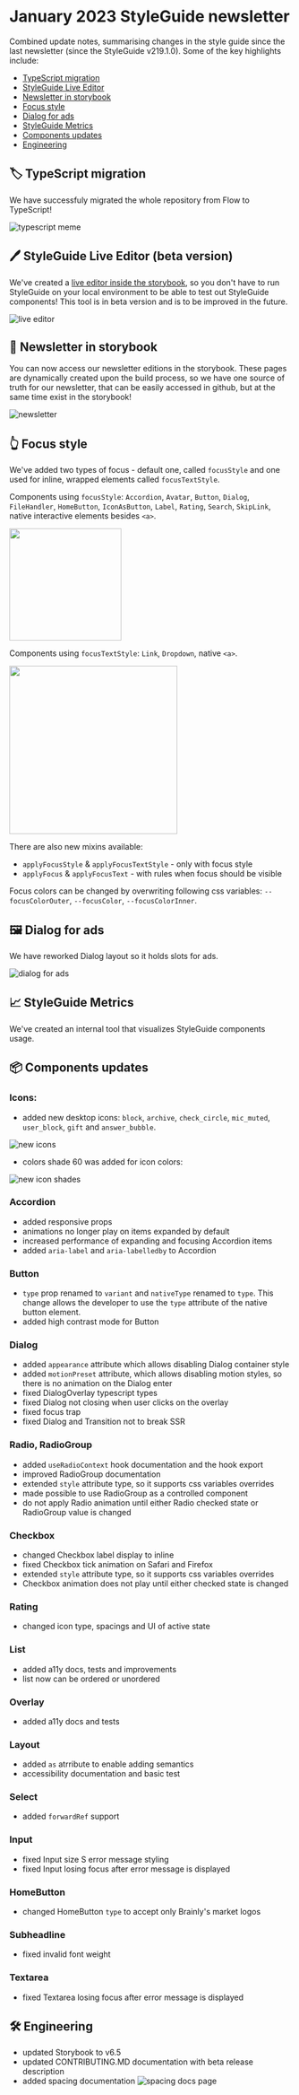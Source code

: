 # January 2023 StyleGuide newsletter

Combined update notes, summarising changes in the style guide since the last newsletter (since the StyleGuide v219.1.0). Some of the key highlights include:

- [TypeScript migration](#-typescript-migration)
- [StyleGuide Live Editor](#-styleguide-live-editor-beta-version)
- [Newsletter in storybook](#-newsletter-in-storybook)
- [Focus style](#-focus-style)
- [Dialog for ads](#-dialog-for-ads)
- [StyleGuide Metrics](#-styleguide-metrics)
- [Components updates](#-components-updates)
- [Engineering](#-engineering)

## 🏷 TypeScript migration

We have successfuly migrated the whole repository from Flow to TypeScript!

![typescript meme](./newsletter-assets/2023-january/typescript-is-my-friend.jpeg)

## 🖊 StyleGuide Live Editor (beta version)

We've created a [live editor inside the storybook](https://styleguide.brainly.com/docs/?path=/story/tools-live-editor--live-editor), so you don't have to run StyleGuide on your local environment to be able to test out StyleGuide components! This tool is in beta version and is to be improved in the future.

![live editor](./newsletter-assets/2023-january/live-editor.png)

## 📰 Newsletter in storybook

You can now access our newsletter editions in the storybook. These pages are dynamically created upon the build process, so we have one source of truth for our newsletter, that can be easily accessed in github, but at the same time exist in the storybook!

![newsletter](./newsletter-assets/2023-january/newsletter.png)

## 👆 Focus style

We've added two types of focus - default one, called `focusStyle` and one used for inline, wrapped elements called `focusTextStyle`.

Components using `focusStyle`: `Accordion`, `Avatar`, `Button`, `Dialog`, `FileHandler`, `HomeButton`, `IconAsButton`, `Label`, `Rating`, `Search`, `SkipLink`, native interactive elements besides `<a>`.

<p float="left">
  <img
    src="./newsletter-assets/2023-january/focus-style-button.png"
    width="200px"
  />
</p>

Components using `focusTextStyle`: `Link`, `Dropdown`, native `<a>`.

<p float="left">
  <img
    src="./newsletter-assets/2023-january/focus-style-link.png"
    width="300px"
  />
</p>

There are also new mixins available:

- `applyFocusStyle` & `applyFocusTextStyle` - only with focus style
- `applyFocus` & `applyFocusText` - with rules when focus should be visible

Focus colors can be changed by overwriting following css variables: `--focusColorOuter`, `--focusColor`, `--focusColorInner`.

## 🖼 Dialog for ads

We have reworked Dialog layout so it holds slots for ads.

![dialog for ads](./newsletter-assets/2023-january/dialog-ads.png)

## 📈 StyleGuide Metrics

We've created an internal tool that visualizes StyleGuide components usage.

## 📦 Components updates

### Icons:

- added new desktop icons: `block`, `archive`, `check_circle`, `mic_muted`, `user_block`, `gift` and `answer_bubble`.

![new icons](./newsletter-assets/2023-january/new-icons.png)

- colors shade 60 was added for icon colors:

![new icon shades](./newsletter-assets/2023-january/icon-shade-60.png)

### Accordion

- added responsive props
- animations no longer play on items expanded by default
- increased performance of expanding and focusing Accordion items
- added `aria-label` and `aria-labelledby` to Accordion

### Button

- `type` prop renamed to `variant` and `nativeType` renamed to `type`. This change allows the developer to use the `type` attribute of the native button element.
- added high contrast mode for Button

### Dialog

- added `appearance` attribute which allows disabling Dialog container style
- added `motionPreset` attribute, which allows disabling motion styles, so there is no animation on the Dialog enter
- fixed DialogOverlay typescript types
- fixed Dialog not closing when user clicks on the overlay
- fixed focus trap
- fixed Dialog and Transition not to break SSR

### Radio, RadioGroup

- added `useRadioContext` hook documentation and the hook export
- improved RadioGroup documentation
- extended `style` attribute type, so it supports css variables overrides
- made possible to use RadioGroup as a controlled component
- do not apply Radio animation until either Radio checked state or RadioGroup value is changed

### Checkbox

- changed Checkbox label display to inline
- fixed Checkbox tick animation on Safari and Firefox
- extended `style` attribute type, so it supports css variables overrides
- Checkbox animation does not play until either checked state is changed

### Rating

- changed icon type, spacings and UI of active state

### List

- added a11y docs, tests and improvements
- list now can be ordered or unordered

### Overlay

- added a11y docs and tests

### Layout

- added `as` atrribute to enable adding semantics
- accessibility documentation and basic test

### Select

- added `forwardRef` support

### Input

- fixed Input size S error message styling
- fixed Input losing focus after error message is displayed

### HomeButton

- changed HomeButton `type` to accept only Brainly's market logos

### Subheadline

- fixed invalid font weight

### Textarea

- fixed Textarea losing focus after error message is displayed

## 🛠 Engineering

- updated Storybook to v6.5
- updated CONTRIBUTING.MD documentation with beta release description
- added spacing documentation
  ![spacing docs page](./newsletter-assets/2023-january/spacing-docs.png)

